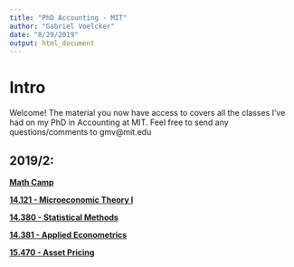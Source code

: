 ```yaml
---
title: "PhD Accounting - MIT"
author: "Gabriel Voelcker"
date: "8/29/2019"
output: html_document
---
```

# Intro {.tabset}

Welcome! The material you now have access to covers all the classes I've had on my PhD in Accounting at MIT. Feel free to send any questions/comments to gmv@mit.edu

## 2019/2:

[**Math Camp**](https://gabrielvoelcker.netlify.com/mit/Math-Camp)

[**14.121 - Microeconomic Theory I**](https://gabrielvoelcker.netlify.com/mit/14.121-microeconomic-theory-i)

[**14.380 - Statistical Methods**](https://gabrielvoelcker.netlify.com/mit/14.380-statistical-methods)

[**14.381 - Applied Econometrics**](https://gabrielvoelcker.netlify.com/mit/14.381-applied-econometrics)

[**15.470 - Asset Pricing**](https://gabrielvoelcker.netlify.com/mit/15.470-asset-pricing)




